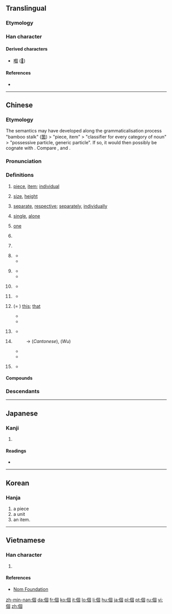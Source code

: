 {{also|个}}
==Translingual==
{{stroke order|type=animate}}

===Etymology===
{{Han compound|亻|固|c1=s|c2=p|ls=psc}}

===Han character===
{{Han char|rn=9|rad=人|as=08|sn=10|four=26200|canj=OWJR|ids=⿰亻固}}

====Derived characters====
* [[嗰]] ([[𠮶]])

====References====
* {{Han ref|kx=0107.170|dkj=00758|dj=0228.020|hdz=10178.030|uh=500B|ud=20491|bh=ADD3|bd=44499}}

----

==Chinese==
{{zh-forms|s=个|t2=箇}}

===Etymology===
The semantics may have developed along the grammaticalisation process "bamboo stalk" ([[箇]]) > "piece, item" > "classifier for every category of noun" > "possessive particle, generic particle". If so, it would then possibly be cognate with {{zh-l|竿|bamboo, rod}}. Compare {{etyl|bo|-}} {{l|bo|མཁར་བ}}, {{l|bo|འཁར་བ||walking stick, staff}} and {{etyl|th|-}} {{l|th|ก้าน||stem, stalk}}.

===Pronunciation===
{{zh-pron
|m=gè,ge
|c=go3
|h=pfs=ke/kai
|mn=kò/ê
|w=5geq,5hheq,4eq,2ku
|w_note=As classifier or particle: 5geq ~ 5hheq ~ 4eq; literary: 2ku
|ma=zh-gè.ogg
|cat=n,cl,part,a,adv
|mc=y
|oc=y
}}

===Definitions===
{{zh-noun}}

# [[piece]], [[item]]; [[individual]]
#: {{zhex|個{gè}人|an individual; personal}}
#: {{zhex|個{gè}體|individuality}}
# [[size]], [[height]]
#: {{zhex|個{gè}子|height, stature}}
#: {{zhex|個{gè}兒{r}|size}}
# [[separate]], [[respective]]; [[separately]], [[individually]]
#: {{zhex|個{gè}別|individual, separate; some, a couple of}}
# [[single]], [[alone]]
# {{cx|dialectal|lang=zh}} [[one]]
# {{non-gloss definition|The generic classifier. Used with nouns lacking specific classifiers.}}
#: {{zhex|我 有 一 個 問題。|I have a question.}}
# {{non-gloss definition|Alternative classifier, for nouns having specific classifiers. Often colloquial and regional. Usage varies greatly between different topolects.}}
#: {{zhex|一 個 人|one person; alone}}
#: {{zhex|每 個 人|every person, everyone}}
#: {{zhex|一 個 井|a well|C-GZ}}
#: {{zhex|一 個 房|a room|C-GZ}}
#: {{zhex|一 個 學校|one school}}
# {{cx|Mandarin|colloquial|lang=zh}} {{non-gloss definition|Particle, placed between a verb and numbers, showing that the following numbers are approximate, not accurate.}}
#* {{zhex|他 一下 跑 個 兩 三 公里 都 不在話下。|Running two or three kilometers in one go is a piece of cake for him.}}
#* {{zhex|他們 倆 就 差{chà} 個 一 兩 歲。|The age difference between them is only about one or two years.}}
# {{cx|Mandarin|colloquial|lang=zh}} {{non-gloss definition|Particle, placed between a verb and its object or complement, adding a sense of ease, swiftness and one-offness to the action.}}
#* {{zhex|吃 個 飯，洗 個 澡，休息{xi} 休息{xi}|have some food, have a shower and have some rest}}
#* {{zhex|我們 昨天 見 了 個 面，聊 了 聊 近況。|We met yesterday, and chatted about how we've been recently.}}
# {{cx|Mandarin|colloquial|lang=zh}} {{non-gloss definition|Particle used after {{zh-l|些}}.}}
#* {{zhex|那些 個 年 的 事 現在 回憶 起來 還是 記憶猶新。|It feels like yesterday when I reminisce about those stories in the past.}}
# {{cx|dialectal Mandarin|lang=zh}} {{non-gloss definition|Particle used in some time-related words.}}
#* {{zhex|今兒個|(''dialectal'') today}}
# {{cx|obsolete|Wu|Xiang|Gan|dialectal Cantonese|dialectal Min|lang=zh}} (= {{zh-l|搿}}) [[this]]; [[that]]
#* {{zhex|個 個 人|this person|SH}}
#* {{zhex|個 隻 鴨子 勿 太 酥|This duck hasn't been cooked long enough for it to become tender.|SH}}
# {{cx|Wu|lang=zh}} {{non-gloss definition|Word-initial particle, serving as the definite article.}}
#* {{zhex|個 人 今朝 為啥 勿 來|Why hasn't that guy come today?|SH}}
# {{cx|obsolete|Cantonese|Wu|lang=zh}} {{non-gloss definition|Possessive particle. Equivalent to Mandarin {{zh-l|的}}.}}
#: → {{zh-l|嘅}} (''Cantonese''), {{zh-l|格}} (''Wu'')
#* {{zhex|我 個 小囡|my child|SH}}
#* {{zhex|住 響 你 屋企 個 陳 先生 係 乜嘢 人 嚟 呀{aa3}？|Who is that Mr. Chan that lives at your house?|C-GZ}}
# {{cx|dialectal|lang=zh}} {{non-gloss definition|Sentence-final declarative, affirmative, or prohibitive particle. Equivalent to Mandarin {{zh-l|的}}, {{zh-l|了}}.}}
#* {{zhex|標語 勿 是 我 寫 個。|I didn't write that slogan.|SH}}

====Compounds====
{{der3
|{{zh-l|個別}}
|{{zh-l|個個}}
|{{zh-l|個兒}}
|{{zh-l|個人}}
|{{zh-l|個體}}
|{{zh-l|個性}}
|{{zh-l|個子}}
}}

===Descendants===
{{Sinoxenic-word|個|こ|개|cá}}

{{zh-cat|Beginning}}

----

==Japanese==

===Kanji===
{{ja-kanji|grade=5|rs=人08}}

# {{defn|lang=ja|sort=人08}}

====Readings====
* {{ja-readings|goon=[[か]] (ka)|kanon=[[か]] (ka)|toon=[[こ]] (ko)|kun=[[こ]] (ko)}}

----

==Korean==

===Hanja===
{{ko-hanja|hangeul=개|rv=|mr=kae}}

# a piece
# a unit
# an item.

----

==Vietnamese==

===Han character===
{{vi-hantu|[[cá]], [[cái]]|rs=人08}}

# {{defn|lang=vi|sort=人08}}

====References====
* [http://nomfoundation.org/common/nom_details.php?codepoint=500b Nom Foundation]

[[zh-min-nan:個]]
[[da:個]]
[[fr:個]]
[[ko:個]]
[[it:個]]
[[lo:個]]
[[li:個]]
[[hu:個]]
[[ja:個]]
[[pl:個]]
[[pt:個]]
[[ru:個]]
[[vi:個]]
[[zh:個]]